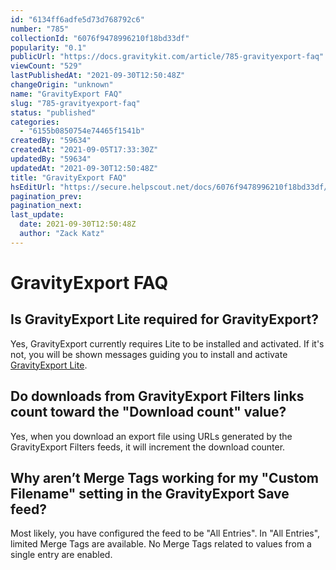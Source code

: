 ```yaml
---
id: "6134ff6adfe5d73d768792c6"
number: "785"
collectionId: "6076f9478996210f18bd33df"
popularity: "0.1"
publicUrl: "https://docs.gravitykit.com/article/785-gravityexport-faq"
viewCount: "529"
lastPublishedAt: "2021-09-30T12:50:48Z"
changeOrigin: "unknown"
name: "GravityExport FAQ"
slug: "785-gravityexport-faq"
status: "published"
categories: 
  - "6155b0850754e74465f1541b"
createdBy: "59634"
createdAt: "2021-09-05T17:33:30Z"
updatedBy: "59634"
updatedAt: "2021-09-30T12:50:48Z"
title: "GravityExport FAQ"
hsEditUrl: "https://secure.helpscout.net/docs/6076f9478996210f18bd33df/article/6134ff6adfe5d73d768792c6"
pagination_prev: 
pagination_next: 
last_update:
  date: 2021-09-30T12:50:48Z
  author: "Zack Katz"
---
```


# GravityExport FAQ

## Is GravityExport Lite required for GravityExport?

Yes, GravityExport currently requires Lite to be installed and activated. If it's not, you will be shown messages guiding you to install and activate [GravityExport Lite](https://wordpress.org/plugins/gf-entries-in-excel/).

## Do downloads from GravityExport Filters links count toward the "Download count" value?

Yes, when you download an export file using URLs generated by the GravityExport Filters feeds, it will increment the download counter.

## Why aren’t Merge Tags working for my "Custom Filename" setting in the GravityExport Save feed?

Most likely, you have configured the feed to be "All Entries". In "All Entries", limited Merge Tags are available. No Merge Tags related to values from a single entry are enabled.